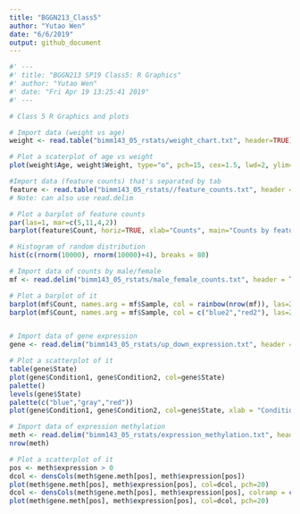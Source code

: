 ```yaml
---
title: "BGGN213_Class5"
author: "Yutao Wen"
date: "6/6/2019"
output: github_document
---
```


```r
#' ---
#' title: "BGGN213 SP19 Class5: R Graphics"
#' author: "Yutao Wen"
#' date: "Fri Apr 19 13:25:41 2019"
#' ---

# Class 5 R Graphics and plots

# Import data (weight vs age)
weight <- read.table("bimm143_05_rstats/weight_chart.txt", header=TRUE)

# Plot a scaterplot of age vs weight
plot(weight$Age, weight$Weight, type="o", pch=15, cex=1.5, lwd=2, ylim=c(2,10), xlab="Age (months)", ylab="Weight (kg)", main="Age vs Weight")

#Import data (feature counts) that's separated by tab
feature <- read.table("bimm143_05_rstats//feature_counts.txt", header = TRUE, sep = "\t")
# Note: can also use read.delim

# Plot a barplot of feature counts
par(las=1, mar=c(5,11,4,2))
barplot(feature$Count, horiz=TRUE, xlab="Counts", main="Counts by features", names.arg = feature$Feature)

# Histogram of random distribution
hist(c(rnorm(10000), rnorm(10000)+4), breaks = 80)

# Import data of counts by male/female
mf <- read.delim("bimm143_05_rstats/male_female_counts.txt", header = TRUE)

# Plot a barplot of it
barplot(mf$Count, names.arg = mf$Sample, col = rainbow(nrow(mf)), las=2)
barplot(mf$Count, names.arg = mf$Sample, col = c("blue2","red2"), las=2)


# Import data of gene expression
gene <- read.delim("bimm143_05_rstats/up_down_expression.txt", header = TRUE)

# Plot a scatterplot of it
table(gene$State)
plot(gene$Condition1, gene$Condition2, col=gene$State)
palette()
levels(gene$State)
palette(c("blue","gray","red"))
plot(gene$Condition1, gene$Condition2, col=gene$State, xlab = "Condition 1", ylab = "Condition 2")

# Import data of expression methylation
meth <- read.delim("bimm143_05_rstats/expression_methylation.txt", header = TRUE)
nrow(meth)

# Plot a scatterplot of it
pos <- meth$expression > 0
dcol <- densCols(meth$gene.meth[pos], meth$expression[pos])
plot(meth$gene.meth[pos], meth$expression[pos], col=dcol, pch=20)
dcol <- densCols(meth$gene.meth[pos], meth$expression[pos], colramp = colorRampPalette(c("blue2", "green2", "yellow2","red")))
plot(meth$gene.meth[pos], meth$expression[pos], col=dcol, pch=20)
```

